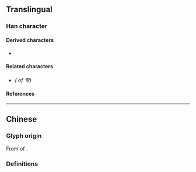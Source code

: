 {{character info}}
==Translingual==
{{stroke order}}
{{Han simplified forms|專|専|专}}

===Han character===
{{Han char|rn=1|rad=一|as=03|sn=4|four=|canj=QNI|ids=⿻二⿱ㄣ丶}}

====Derived characters====
* {{l|mul|[[传]], [[𫭞]], [[抟]], [[𬇘]], [[䌸]], [[䏝]], [[𣏢]], [[转]], [[砖]], [[𫁟]], [[𬦆]], [[𫚋]], [[𫑘]]}}

====Related characters====
* {{l|mul|[[專]]}} ''({{w|Traditional Chinese|Traditional form}} of 专)''

====References====
{{Han ref|kx=0077.061|hdz=10010.050|uh=4E13}}

----

==Chinese==

===Glyph origin===
From {{w|cursive script (East Asia)|cursive script}} of {{l|zh|專}}.

===Definitions===
{{zh-see|專}}